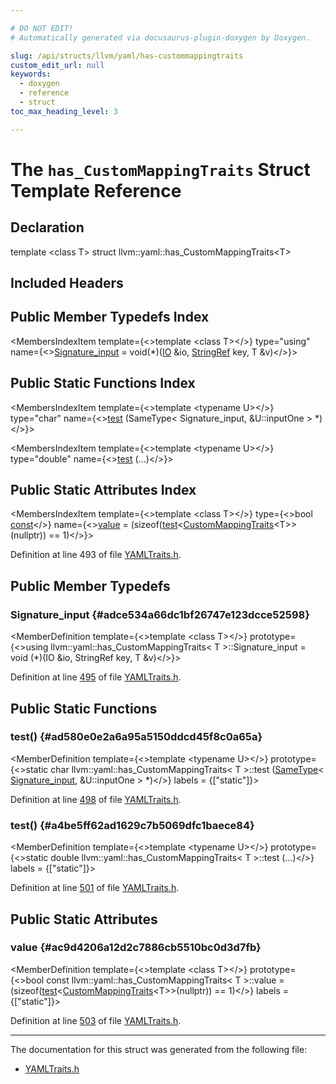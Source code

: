 ```yaml
---

# DO NOT EDIT!
# Automatically generated via docusaurus-plugin-doxygen by Doxygen.

slug: /api/structs/llvm/yaml/has-custommappingtraits
custom_edit_url: null
keywords:
  - doxygen
  - reference
  - struct
toc_max_heading_level: 3

---
```





# The `has_CustomMappingTraits` Struct Template Reference

<DoxygenPage pluginConfig={pluginConfig}>



## Declaration

<CodeBlock>template &lt;class T&gt;
struct llvm::yaml::has_CustomMappingTraits&lt;T&gt;</CodeBlock>

## Included Headers

<IncludesList>
<IncludesListItem
  filePath="llvm/Support/YAMLTraits.h"
  permalink="/docs/api/files/include/include/llvm/include/llvm/support/yamltraits-h"
  isLocal="true" />
</IncludesList>

## Public Member Typedefs Index

<MembersIndex>

<MembersIndexItem
  template={<>template &lt;class T&gt;</>}
  type="using"
  name={<><a href="#adce534a66dc1bf26747e123dcce52598">Signature&#95;input</a> = void(&#42;)(<a href="/docs/api/classes/llvm/yaml/io">IO</a> &amp;io, <a href="/docs/api/classes/llvm/stringref">StringRef</a> key, T &amp;v)</>}>
</MembersIndexItem>

</MembersIndex>

## Public Static Functions Index

<MembersIndex>

<MembersIndexItem
  template={<>template &lt;typename U&gt;</>}
  type="char"
  name={<><a href="#ad580e0e2a6a95a5150ddcd45f8c0a65a">test</a> (SameType&lt; Signature&#95;input, &amp;U::inputOne &gt; &#42;)</>}>
</MembersIndexItem>

<MembersIndexItem
  template={<>template &lt;typename U&gt;</>}
  type="double"
  name={<><a href="#a4be5ff62ad1629c7b5069dfc1baece84">test</a> (...)</>}>
</MembersIndexItem>

</MembersIndex>

## Public Static Attributes Index

<MembersIndex>

<MembersIndexItem
  template={<>template &lt;class T&gt;</>}
  type={<>bool <a href="/docs/api/files/lib/lib/target/lib/target/aarch64/aarch64promoteconstant-cpp/#a90f8350fecae261c25be85d38b451bff">const</a></>}
  name={<><a href="#ac9d4206a12d2c7886cb5510bc0d3d7fb">value</a> =
      (sizeof(<a href="#ad580e0e2a6a95a5150ddcd45f8c0a65a">test</a>&lt;<a href="/docs/api/structs/llvm/yaml/custommappingtraits">CustomMappingTraits</a>&lt;T&gt;&gt;(nullptr)) == 1)</>}>
</MembersIndexItem>

</MembersIndex>


Definition at line 493 of file <a href="/docs/api/files/include/include/llvm/include/llvm/support/yamltraits-h">YAMLTraits.h</a>.

<SectionDefinition>

## Public Member Typedefs

### Signature&#95;input {#adce534a66dc1bf26747e123dcce52598}

<MemberDefinition
  template={<>template &lt;class T&gt;</>}
  prototype={<>using llvm::yaml::has&#95;CustomMappingTraits&lt; T &gt;::Signature&#95;input =  void (&#42;)(IO &amp;io, StringRef key, T &amp;v)</>}>

Definition at line <a href="/docs/api/files/include/include/llvm/include/llvm/support/yamltraits-h/#l00495">495</a> of file <a href="/docs/api/files/include/include/llvm/include/llvm/support/yamltraits-h">YAMLTraits.h</a>.
</MemberDefinition>

</SectionDefinition>

<SectionDefinition>

## Public Static Functions

### test() {#ad580e0e2a6a95a5150ddcd45f8c0a65a}

<MemberDefinition
  template={<>template &lt;typename U&gt;</>}
  prototype={<>static char llvm::yaml::has&#95;CustomMappingTraits&lt; T &gt;::test (<a href="/docs/api/structs/llvm/sametype">SameType</a>&lt; <a href="#adce534a66dc1bf26747e123dcce52598">Signature&#95;input</a>, &amp;U::inputOne &gt; &#42;)</>}
  labels = {["static"]}>

Definition at line <a href="/docs/api/files/include/include/llvm/include/llvm/support/yamltraits-h/#l00498">498</a> of file <a href="/docs/api/files/include/include/llvm/include/llvm/support/yamltraits-h">YAMLTraits.h</a>.
</MemberDefinition>

### test() {#a4be5ff62ad1629c7b5069dfc1baece84}

<MemberDefinition
  template={<>template &lt;typename U&gt;</>}
  prototype={<>static double llvm::yaml::has&#95;CustomMappingTraits&lt; T &gt;::test (...)</>}
  labels = {["static"]}>

Definition at line <a href="/docs/api/files/include/include/llvm/include/llvm/support/yamltraits-h/#l00501">501</a> of file <a href="/docs/api/files/include/include/llvm/include/llvm/support/yamltraits-h">YAMLTraits.h</a>.
</MemberDefinition>

</SectionDefinition>

<SectionDefinition>

## Public Static Attributes

### value {#ac9d4206a12d2c7886cb5510bc0d3d7fb}

<MemberDefinition
  template={<>template &lt;class T&gt;</>}
  prototype={<>bool const llvm::yaml::has&#95;CustomMappingTraits&lt; T &gt;::value =
      (sizeof(<a href="#ad580e0e2a6a95a5150ddcd45f8c0a65a">test</a>&lt;<a href="/docs/api/structs/llvm/yaml/custommappingtraits">CustomMappingTraits</a>&lt;T&gt;&gt;(nullptr)) == 1)</>}
  labels = {["static"]}>

Definition at line <a href="/docs/api/files/include/include/llvm/include/llvm/support/yamltraits-h/#l00503">503</a> of file <a href="/docs/api/files/include/include/llvm/include/llvm/support/yamltraits-h">YAMLTraits.h</a>.
</MemberDefinition>

</SectionDefinition>

<hr/>

The documentation for this struct was generated from the following file:

<ul>
<li><a href="/docs/api/files/include/include/llvm/include/llvm/support/yamltraits-h">YAMLTraits.h</a></li>
</ul>

</DoxygenPage>
